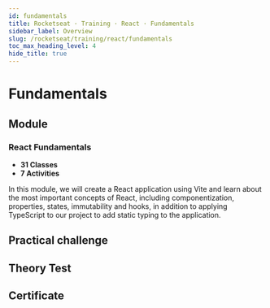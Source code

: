 ```yaml
---
id: fundamentals
title: Rocketseat · Training · React · Fundamentals
sidebar_label: Overview
slug: /rocketseat/training/react/fundamentals
toc_max_heading_level: 4
hide_title: true
---
```



# Fundamentals

## Module

### React Fundamentals

- **31 Classes**
- **7 Activities**

In this module, we will create a React application using Vite and learn about the most important concepts of React, including componentization, properties, states, immutability and hooks, in addition to applying TypeScript to our project to add static typing to the application.

## Practical challenge

## Theory Test

## Certificate
